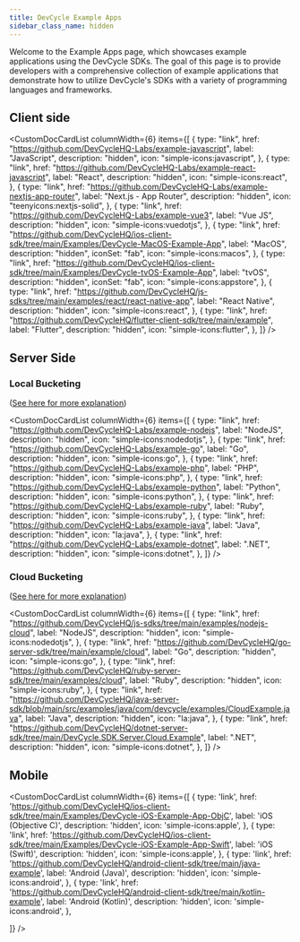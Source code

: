 ```yaml
---
title: DevCycle Example Apps
sidebar_class_name: hidden
---
```



Welcome to the Example Apps page, which showcases example applications using the DevCycle SDKs. The goal of this page is
to provide developers with a comprehensive collection of example applications that demonstrate how to utilize DevCycle's
SDKs with a variety of programming languages and frameworks.

## Client side

<CustomDocCardList
  columnWidth={6}
  items={[
    {
      type: "link",
      href: "https://github.com/DevCycleHQ-Labs/example-javascript",
      label: "JavaScript",
      description: "hidden",
      icon: "simple-icons:javascript",
    },
    {
      type: "link",
      href: "https://github.com/DevCycleHQ-Labs/example-react-javascript",
      label: "React",
      description: "hidden",
      icon: "simple-icons:react",
    },
    {
      type: "link",
      href: "https://github.com/DevCycleHQ-Labs/example-nextjs-app-router",
      label: "Next.js - App Router",
      description: "hidden",
      icon: "teenyicons:nextjs-solid",
    },
    {
      type: "link",
      href: "https://github.com/DevCycleHQ-Labs/example-vue3",
      label: "Vue JS",
      description: "hidden",
      icon: "simple-icons:vuedotjs",
    },
    {
      type: "link",
      href: "https://github.com/DevCycleHQ/ios-client-sdk/tree/main/Examples/DevCycle-MacOS-Example-App",
      label: "MacOS",
      description: "hidden",
      iconSet: "fab",
      icon: "simple-icons:macos",
    },
    {
      type: "link",
      href: "https://github.com/DevCycleHQ/ios-client-sdk/tree/main/Examples/DevCycle-tvOS-Example-App",
      label: "tvOS",
      description: "hidden",
      iconSet: "fab",
      icon: "simple-icons:appstore",
    },
    {
      type: "link",
      href: "https://github.com/DevCycleHQ/js-sdks/tree/main/examples/react/react-native-app",
      label: "React Native",
      description: "hidden",
      icon: "simple-icons:react",
    },
    {
      type: "link",
      href: "https://github.com/DevCycleHQ/flutter-client-sdk/tree/main/example",
      label: "Flutter",
      description: "hidden",
      icon: "simple-icons:flutter",
    },
  ]}
/>

## Server Side

### Local Bucketing

([See here for more explanation](/sdk/#difference-between-local-and-cloud-bucketing))

<CustomDocCardList
  columnWidth={6}
  items={[
    {
      type: "link",
      href: "https://github.com/DevCycleHQ-Labs/example-nodejs",
      label: "NodeJS",
      description: "hidden",
      icon: "simple-icons:nodedotjs",
    },
    {
      type: "link",
      href: "https://github.com/DevCycleHQ-Labs/example-go",
      label: "Go",
      description: "hidden",
      icon: "simple-icons:go",
    },
    {
      type: "link",
      href: "https://github.com/DevCycleHQ-Labs/example-php",
      label: "PHP",
      description: "hidden",
      icon: "simple-icons:php",
    },
    {
      type: "link",
      href: "https://github.com/DevCycleHQ-Labs/example-python",
      label: "Python",
      description: "hidden",
      icon: "simple-icons:python",
    },
    {
      type: "link",
      href: "https://github.com/DevCycleHQ-Labs/example-ruby",
      label: "Ruby",
      description: "hidden",
      icon: "simple-icons:ruby",
    },
    {
      type: "link",
      href: "https://github.com/DevCycleHQ-Labs/example-java",
      label: "Java",
      description: "hidden",
      icon: "la:java",
    },
    {
      type: "link",
      href: "https://github.com/DevCycleHQ-Labs/example-dotnet",
      label: ".NET",
      description: "hidden",
      icon: "simple-icons:dotnet",
    },
  ]}
/>

### Cloud Bucketing

([See here for more explanation](/sdk/#difference-between-local-and-cloud-bucketing))

<CustomDocCardList
  columnWidth={6}
  items={[
    {
      type: "link",
      href: "https://github.com/DevCycleHQ/js-sdks/tree/main/examples/nodejs-cloud",
      label: "NodeJS",
      description: "hidden",
      icon: "simple-icons:nodedotjs",
    },
    {
      type: "link",
      href: "https://github.com/DevCycleHQ/go-server-sdk/tree/main/example/cloud",
      label: "Go",
      description: "hidden",
      icon: "simple-icons:go",
    },
    {
      type: "link",
      href: "https://github.com/DevCycleHQ/ruby-server-sdk/tree/main/examples/cloud",
      label: "Ruby",
      description: "hidden",
      icon: "simple-icons:ruby",
    },
    {
      type: "link",
      href: "https://github.com/DevCycleHQ/java-server-sdk/blob/main/src/examples/java/com/devcycle/examples/CloudExample.java",
      label: "Java",
      description: "hidden",
      icon: "la:java",
    },
    {
      type: "link",
      href: "https://github.com/DevCycleHQ/dotnet-server-sdk/tree/main/DevCycle.SDK.Server.Cloud.Example",
      label: ".NET",
      description: "hidden",
      icon: "simple-icons:dotnet",
    },
  ]}
/>

## Mobile

<CustomDocCardList
  columnWidth={6}
  items={[
    {
      type: 'link',
      href: 'https://github.com/DevCycleHQ/ios-client-sdk/tree/main/Examples/DevCycle-iOS-Example-App-ObjC',
      label: 'iOS (Objective C)',
      description: 'hidden',
      icon: 'simple-icons:apple',
    },
    {
      type: 'link',
      href: 'https://github.com/DevCycleHQ/ios-client-sdk/tree/main/Examples/DevCycle-iOS-Example-App-Swift',
      label: 'iOS (Swift)',
      description: 'hidden',
      icon: 'simple-icons:apple',
    },
    {
      type: 'link',
      href: 'https://github.com/DevCycleHQ/android-client-sdk/tree/main/java-example',
      label: 'Android (Java)',
      description: 'hidden',
      icon: 'simple-icons:android',
    },
    {
      type: 'link',
      href: 'https://github.com/DevCycleHQ/android-client-sdk/tree/main/kotlin-example',
      label: 'Android (Kotlin)',
      description: 'hidden',
      icon: 'simple-icons:android',
    },

]} />
